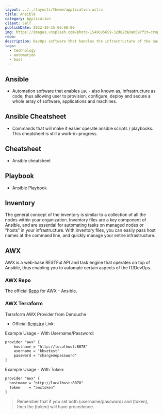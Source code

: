 ```yaml
---
layout: ../../layouts/theme/application.astro
title: Ansible
category: Application
client: Self
publishDate: 2022-10-25 00:00:00
img: https://images.unsplash.com/photo-1549605659-32d82da3a059?fit=crop&w=1400&h=700&q=75
repo:
description: DevOps software that handles the infrastructure of the backend through automation.
tags:
  - technology
  - automation
  - host
---
```


## Ansible

- Automation software that enables `IaC` - also known as, infrastructure as code, thus allowing user to provision, configure, deploy and secure a whole array of software, applications and machines.

## Ansible Cheatsheet

- Commands that will make it easier operate ansible scripts / playbooks. This cheatsheet is still a work-in-progress.

## Cheatsheet

- Ansible cheatsheet

## Playbook

- Ansible Playbook

## Inventory

The general concept of the inventory is similar to a collection of all the nodes within your organization. Inventory files are a key component of Ansible, and are essential for automating tasks on managed nodes or “hosts” in your infrastructure. With inventory files, you can easily pass host names at the command line, and quickly manage your entire infrastructure.

## AWX

AWX is a web-base RESTFul API and task engine that operates on top of Ansible, thus enabling you to automate certain aspects of the IT/DevOps.

### AWX Repo

The official [Repo](https://github.com/ansible/awx) for AWX - Ansible.

### AWX Terraform

Terraform AWX Provider from Denouche

- Official [Registry](https://registry.terraform.io/providers/denouche/awx/latest/docs) Link:

Example Usage - With Username/Password:

```txt
provider "awx" {
    hostname = "http://localhost:8078"
    username = "kbvetest"
    password = "changemepassword"
}
```

Example Usage - With Token:

```txt
provider "awx" {
  hostname = "http://localhost:8078"
  token    = "awxtoken"
}
```

> Remember that if you set both (username/password) and (token), then the (token) will have precedence.
